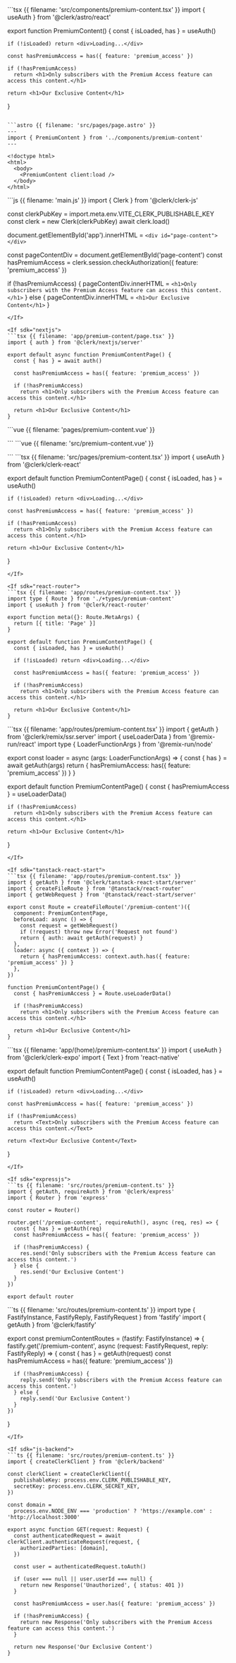 <If sdk="astro">
  ```tsx {{ filename: 'src/components/premium-content.tsx' }}
  import { useAuth } from '@clerk/astro/react'

  export function PremiumContent() {
    const { isLoaded, has } = useAuth()

    if (!isLoaded) return <div>Loading...</div>

    const hasPremiumAccess = has({ feature: 'premium_access' })

    if (!hasPremiumAccess)
      return <h1>Only subscribers with the Premium Access feature can access this content.</h1>

    return <h1>Our Exclusive Content</h1>
  }
  ```

  ```astro {{ filename: 'src/pages/page.astro' }}
  ---
  import { PremiumContent } from '../components/premium-content'
  ---

  <!doctype html>
  <html>
    <body>
      <PremiumContent client:load />
    </body>
  </html>
  ```
</If>

<If sdk="js-frontend">
  ```js {{ filename: 'main.js' }}
  import { Clerk } from '@clerk/clerk-js'

  const clerkPubKey = import.meta.env.VITE_CLERK_PUBLISHABLE_KEY
  const clerk = new Clerk(clerkPubKey)
  await clerk.load()

  document.getElementById('app').innerHTML = `
    <div id="page-content"></div>
  `

  const pageContentDiv = document.getElementById('page-content')
  const hasPremiumAccess = clerk.session.checkAuthorization({ feature: 'premium_access' })

  if (!hasPremiumAccess) {
    pageContentDiv.innerHTML = `
      <h1>Only subscribers with the Premium Access feature can access this content.</h1>
    `
  } else {
    pageContentDiv.innerHTML = `
      <h1>Our Exclusive Content</h1>
    `
  }
  ```
</If>

<If sdk="nextjs">
  ```tsx {{ filename: 'app/premium-content/page.tsx' }}
  import { auth } from '@clerk/nextjs/server'

  export default async function PremiumContentPage() {
    const { has } = await auth()

    const hasPremiumAccess = has({ feature: 'premium_access' })

    if (!hasPremiumAccess)
      return <h1>Only subscribers with the Premium Access feature can access this content.</h1>

    return <h1>Our Exclusive Content</h1>
  }
  ```
</If>

<If sdk="nuxt">
  ```vue {{ filename: 'pages/premium-content.vue' }}
  <script setup lang="ts">
  import { computed } from 'vue'
  import { useAuth } from '@clerk/nuxt/composables'

  const { isLoaded, has } = useAuth()
  const hasPremiumAccess = computed(() => has.value?.({ feature: 'premium_access' }))
  </script>

  <template>
    <main>
      <div v-if="!isLoaded">Loading...</div>
      <h1 v-else-if="!hasPremiumAccess">
        Only subscribers with the Premium Access feature can access this content.
      </h1>
      <h1 v-else>Our Exclusive Content</h1>
    </main>
  </template>
  ```
</If>

<If sdk="vue">
  ```vue {{ filename: 'src/premium-content.vue' }}
  <script setup lang="ts">
  import { useAuth } from '@clerk/vue'
  import { computed } from 'vue'

  const { isLoaded, has } = useAuth()
  const hasPremiumAccess = computed(() => has.value?.({ feature: 'premium_access' }))
  </script>

  <template>
    <main>
      <div v-if="!isLoaded">Loading...</div>
      <h1 v-else-if="!hasPremiumAccess">
        Only subscribers with the Premium Access feature can access this content.
      </h1>
      <h1 v-else>Our Exclusive Content</h1>
    </main>
  </template>
  ```
</If>

<If sdk="react">
  ```tsx {{ filename: 'src/pages/premium-content.tsx' }}
  import { useAuth } from '@clerk/clerk-react'

  export default function PremiumContentPage() {
    const { isLoaded, has } = useAuth()

    if (!isLoaded) return <div>Loading...</div>

    const hasPremiumAccess = has({ feature: 'premium_access' })

    if (!hasPremiumAccess)
      return <h1>Only subscribers with the Premium Access feature can access this content.</h1>

    return <h1>Our Exclusive Content</h1>
  }
  ```
</If>

<If sdk="react-router">
  ```tsx {{ filename: 'app/routes/premium-content.tsx' }}
  import type { Route } from './+types/premium-content'
  import { useAuth } from '@clerk/react-router'

  export function meta({}: Route.MetaArgs) {
    return [{ title: 'Page' }]
  }

  export default function PremiumContentPage() {
    const { isLoaded, has } = useAuth()

    if (!isLoaded) return <div>Loading...</div>

    const hasPremiumAccess = has({ feature: 'premium_access' })

    if (!hasPremiumAccess)
      return <h1>Only subscribers with the Premium Access feature can access this content.</h1>

    return <h1>Our Exclusive Content</h1>
  }
  ```
</If>

<If sdk="remix">
  ```tsx {{ filename: 'app/routes/premium-content.tsx' }}
  import { getAuth } from '@clerk/remix/ssr.server'
  import { useLoaderData } from '@remix-run/react'
  import type { LoaderFunctionArgs } from '@remix-run/node'

  export const loader = async (args: LoaderFunctionArgs) => {
    const { has } = await getAuth(args)
    return { hasPremiumAccess: has({ feature: 'premium_access' }) }
  }

  export default function PremiumContentPage() {
    const { hasPremiumAccess } = useLoaderData<typeof loader>()

    if (!hasPremiumAccess)
      return <h1>Only subscribers with the Premium Access feature can access this content.</h1>

    return <h1>Our Exclusive Content</h1>
  }
  ```
</If>

<If sdk="tanstack-react-start">
  ```tsx {{ filename: 'app/routes/premium-content.tsx' }}
  import { getAuth } from '@clerk/tanstack-react-start/server'
  import { createFileRoute } from '@tanstack/react-router'
  import { getWebRequest } from '@tanstack/react-start/server'

  export const Route = createFileRoute('/premium-content')({
    component: PremiumContentPage,
    beforeLoad: async () => {
      const request = getWebRequest()
      if (!request) throw new Error('Request not found')
      return { auth: await getAuth(request) }
    },
    loader: async ({ context }) => {
      return { hasPremiumAccess: context.auth.has({ feature: 'premium_access' }) }
    },
  })

  function PremiumContentPage() {
    const { hasPremiumAccess } = Route.useLoaderData()

    if (!hasPremiumAccess)
      return <h1>Only subscribers with the Premium Access feature can access this content.</h1>

    return <h1>Our Exclusive Content</h1>
  }
  ```
</If>

<If sdk="expo">
  ```tsx {{ filename: 'app/(home)/premium-content.tsx' }}
  import { useAuth } from '@clerk/clerk-expo'
  import { Text } from 'react-native'

  export default function PremiumContentPage() {
    const { isLoaded, has } = useAuth()

    if (!isLoaded) return <div>Loading...</div>

    const hasPremiumAccess = has({ feature: 'premium_access' })

    if (!hasPremiumAccess)
      return <Text>Only subscribers with the Premium Access feature can access this content.</Text>

    return <Text>Our Exclusive Content</Text>
  }
  ```
</If>

<If sdk="expressjs">
  ```ts {{ filename: 'src/routes/premium-content.ts' }}
  import { getAuth, requireAuth } from '@clerk/express'
  import { Router } from 'express'

  const router = Router()

  router.get('/premium-content', requireAuth(), async (req, res) => {
    const { has } = getAuth(req)
    const hasPremiumAccess = has({ feature: 'premium_access' })

    if (!hasPremiumAccess) {
      res.send('Only subscribers with the Premium Access feature can access this content.')
    } else {
      res.send('Our Exclusive Content')
    }
  })

  export default router
  ```
</If>

<If sdk="fastify">
  ```ts {{ filename: 'src/routes/premium-content.ts' }}
  import type { FastifyInstance, FastifyReply, FastifyRequest } from 'fastify'
  import { getAuth } from '@clerk/fastify'

  export const premiumContentRoutes = (fastify: FastifyInstance) => {
    fastify.get('/premium-content', async (request: FastifyRequest, reply: FastifyReply) => {
      const { has } = getAuth(request)
      const hasPremiumAccess = has({ feature: 'premium_access' })

      if (!hasPremiumAccess) {
        reply.send('Only subscribers with the Premium Access feature can access this content.')
      } else {
        reply.send('Our Exclusive Content')
      }
    })
  }
  ```
</If>

<If sdk="js-backend">
  ```ts {{ filename: 'src/routes/premium-content.ts' }}
  import { createClerkClient } from '@clerk/backend'

  const clerkClient = createClerkClient({
    publishableKey: process.env.CLERK_PUBLISHABLE_KEY,
    secretKey: process.env.CLERK_SECRET_KEY,
  })

  const domain =
    process.env.NODE_ENV === 'production' ? 'https://example.com' : 'http://localhost:3000'

  export async function GET(request: Request) {
    const authenticatedRequest = await clerkClient.authenticateRequest(request, {
      authorizedParties: [domain],
    })

    const user = authenticatedRequest.toAuth()

    if (user === null || user.userId === null) {
      return new Response('Unauthorized', { status: 401 })
    }

    const hasPremiumAccess = user.has({ feature: 'premium_access' })

    if (!hasPremiumAccess) {
      return new Response('Only subscribers with the Premium Access feature can access this content.')
    }

    return new Response('Our Exclusive Content')
  }
  ```
</If>
